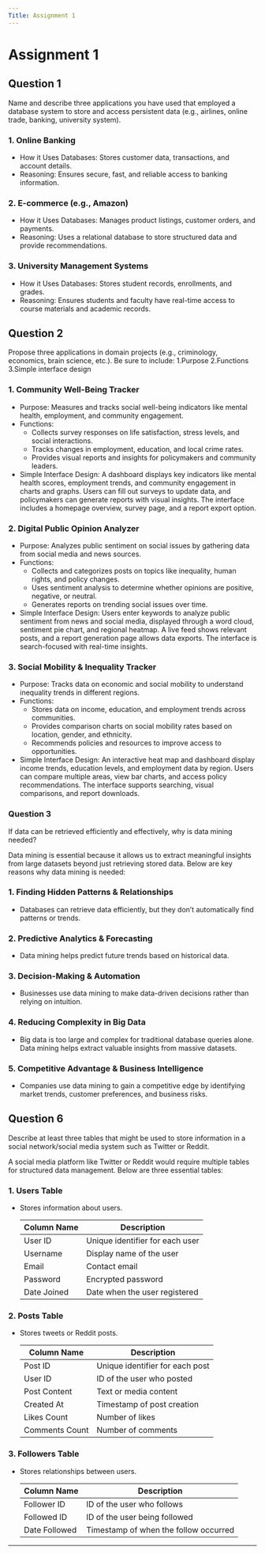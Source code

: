 ---
Title: Assignment 1 
---

# Assignment 1

## Question 1

Name and describe three applications you have used that employed a database system to store and access persistent data (e.g., airlines, online trade, banking, university system).

### 1. Online Banking
- How it Uses Databases: Stores customer data, transactions, and account details.
- Reasoning: Ensures secure, fast, and reliable access to banking information.

### 2. E-commerce (e.g., Amazon)
- How it Uses Databases: Manages product listings, customer orders, and payments.
- Reasoning: Uses a relational database to store structured data and provide recommendations.

### 3. University Management Systems
- How it Uses Databases: Stores student records, enrollments, and grades.
- Reasoning: Ensures students and faculty have real-time access to course materials and academic records.

## Question 2  

Propose three applications in domain projects (e.g., criminology, economics, brain science, etc.).
Be sure to include: 
1.Purpose
2.Functions
3.Simple interface design

### 1. Community Well-Being Tracker
- Purpose: Measures and tracks social well-being indicators like mental health, employment, and community engagement.
- Functions:
  - Collects survey responses on life satisfaction, stress levels, and social interactions.
  - Tracks changes in employment, education, and local crime rates.
  - Provides visual reports and insights for policymakers and community leaders.
- Simple Interface Design: A dashboard displays key indicators like mental health scores, employment trends, and community engagement in charts and graphs. Users can fill out surveys to update data, and policymakers can generate reports with visual insights. The interface includes a homepage overview, survey page, and a report export option.

### 2. Digital Public Opinion Analyzer
- Purpose: Analyzes public sentiment on social issues by gathering data from social media and news sources.
- Functions:
  - Collects and categorizes posts on topics like inequality, human rights, and policy changes.
  - Uses sentiment analysis to determine whether opinions are positive, negative, or neutral.
  - Generates reports on trending social issues over time.
- Simple Interface Design: Users enter keywords to analyze public sentiment from news and social media, displayed through a word cloud, sentiment pie chart, and regional heatmap. A live feed shows relevant posts, and a report generation page allows data exports. The interface is search-focused with real-time insights.

### 3. Social Mobility & Inequality Tracker
- Purpose: Tracks data on economic and social mobility to understand inequality trends in different regions.
- Functions:
  - Stores data on income, education, and employment trends across communities.
  - Provides comparison charts on social mobility rates based on location, gender, and ethnicity.
  - Recommends policies and resources to improve access to opportunities.
- Simple Interface Design: An interactive heat map and dashboard display income trends, education levels, and employment data by region. Users can compare multiple areas, view bar charts, and access policy recommendations. The interface supports searching, visual comparisons, and report downloads. 

### Question 3

If data can be retrieved efficiently and effectively, why is data mining needed? 

Data mining is essential because it allows us to extract meaningful insights from large datasets beyond just retrieving stored data. Below are key reasons why data mining is needed:

### 1. Finding Hidden Patterns & Relationships 
   - Databases can retrieve data efficiently, but they don’t automatically find patterns or trends.

### 2. Predictive Analytics & Forecasting 
   - Data mining helps predict future trends based on historical data.

### 3. Decision-Making & Automation
   - Businesses use data mining to make data-driven decisions rather than relying on intuition.

### 4. Reducing Complexity in Big Data
   - Big data is too large and complex for traditional database queries alone. Data mining helps extract valuable insights from massive datasets.

### 5. Competitive Advantage & Business Intelligence 
   - Companies use data mining to gain a competitive edge by identifying market trends, customer preferences, and business risks.

## Question 6

Describe at least three tables that might be used to store information in a social network/social media system such as Twitter or Reddit.  

A social media platform like Twitter or Reddit would require multiple tables for structured data management. Below are three essential tables:

### 1. Users Table
- Stores information about users.  

  | Column Name | Description |
  |------------|------------|
  | User ID    | Unique identifier for each user |
  | Username   | Display name of the user |
  | Email      | Contact email |
  | Password   | Encrypted password |
  | Date Joined | Date when the user registered |

### 2. Posts Table
- Stores tweets or Reddit posts.

  | Column Name | Description |
  |------------|------------|
  | Post ID    | Unique identifier for each post |
  | User ID    | ID of the user who posted |
  | Post Content | Text or media content |
  | Created At | Timestamp of post creation |
  | Likes Count | Number of likes |
  | Comments Count | Number of comments |

### 3. Followers Table
- Stores relationships between users.

  | Column Name | Description |
  |------------|------------|
  | Follower ID | ID of the user who follows |
  | Followed ID | ID of the user being followed |
  | Date Followed | Timestamp of when the follow occurred |

---

